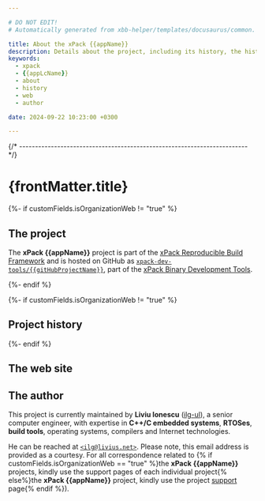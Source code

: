 ```yaml
---

# DO NOT EDIT!
# Automatically generated from xbb-helper/templates/docusaurus/common.

title: About the xPack {{appName}}
description: Details about the project, including its history, the history of the website, and details about the author.
keywords:
  - xpack
  - {{appLcName}}
  - about
  - history
  - web
  - author

date: 2024-09-22 10:23:00 +0300

---
```


<head><title>{frontMatter.title}</title></head>
<head><meta property="og:title" content={frontMatter.title}/></head>


{/* ------------------------------------------------------------------------ */}

# {frontMatter.title}

{%- if customFields.isOrganizationWeb != "true" %}

## The project

The **xPack {{appName}}** project is part of the
[xPack Reproducible Build Framework](https://xpack.github.io)
and is hosted on GitHub as
[`xpack-dev-tools/{{gitHubProjectName}}`](https://github.com/xpack-dev-tools/{{gitHubProjectName}}/),
part of the [xPack Binary Development Tools](https://github.com/xpack-dev-tools/).

{%- endif %}

<MoreIntro/>

{%- if customFields.isOrganizationWeb != "true" %}

## Project history

<History/>

{%- endif %}

## The web site

<Website/>

## The author

This project is currently maintained by **Liviu Ionescu**
([ilg-ul](https://github.com/ilg-ul)),
a senior computer engineer, with expertise in **C++/C embedded systems**,
**RTOSes**, **build tools**, operating systems, compilers
and Internet technologies.

He can be reached at [`<ilg@livius.net>`](mailto:ilg@livius.net).
Please note, this email address is provided as a courtesy.
For all correspondence related to {% if customFields.isOrganizationWeb == "true" %}the
**xPack {{appName}}** projects, kindly use the support pages of each individual project{% else%}the **xPack {{appName}}**
project, kindly use the project [support](/docs/support/) page{% endif %}).
